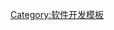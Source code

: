 {{Navbox
| name = 软件设计模式
| title = [[软件设计模式]]
| listclass = hlist

| group1= [[设计模式：可复用面向对象软件的基础|设计模式]]
| list1=
{{Navbox subgroup
| group1= [[創建型模式|创建型]]
| list1 = 
* [[抽象工厂]]
* [[生成器模式|生成器]]
* [[工厂方法]]
* [[惰性初始模式|惰性初始]]
* [[原型模式|原型]]
* [[单例模式|单例]]

| group2= [[結構型模式|结构型]]
| list2 = 
* [[适配器模式|适配器]]
* [[橋接模式|桥接]]
* {{tsl|en|Composite pattern||Composite}}
* [[修饰模式|修饰]]
* [[外觀模式|外观]]
* [[享元模式|享元]]
* [[代理模式|代理]]

| group3= [[行為型模式|行为型]]
| list3 = 
* [[责任链模式|责任链]]
* [[命令模式|命令]]
* {{tsl|en|Interpreter pattern||Interpreter}}
* [[迭代器模式|迭代器]]
* [[中介者模式|中介者]]
* {{tsl|en|Memento pattern||Memento}}
* [[观察者模式|观察者]]
* {{tsl|en|Specification pattern||Specification}}
* {{tsl|en|State pattern||State}}
* [[策略模式|策略]]
* [[模板方法]]
* [[访问者模式|访问者]]
}}
| group2= [[函数式编程|函数式]]
| list2 = 
* [[幺半群#计算机科学中的幺半群|幺半群]]
* [[函子 (函数式编程)|函子]]
* [[应用式函子|应用式]]
* [[单子 (函数式编程)|单子]]
* [[单子 (函数式编程)#IO monad|Comonad]]
* [[单子 (函数式编程)#Free_monads|Free monad]]
* [[高阶函数|HOF]]
* [[柯里化]]
* {{en-link|函数复合 (计算机科学)|Function composition (computer science)|函数复合}}
* [[闭包 (计算机科学)|闭包]]
* [[生成器 (计算机编程)|生成器]]
| group3= [[併發型模式|并行模式]]
| list3 = 
* {{tsl|en|Active object|主动对象}}
* {{tsl|en|Balking pattern|阻止模式|阻止}}
* {{tsl|en|Binding properties pattern|Binding properties}}
* [[双重检查锁定模式]]
* [[异步方法调用]]
* [[Future与promise]]
* {{tsl|en|Guarded suspension}}
* {{tsl|en|Join-pattern|Join模式|Join}}
* [[锁_(计算机科学)|锁]]
* {{tsl|en|Messaging pattern|Messaging}}
* [[監視器_(程序同步化)|监视器]]
* {{tsl|en|Proactor pattern||Proactor}}
* [[反应器模式|反应器]]
* [[读写锁]]
* [[调度 (计算机)|调度]]
* [[线程池]]
* {{tsl|en|Thread-local storage}}

| group4=[[架构模式]]
| list4=
* {{tsl|en|Action–Domain–Responder||ADR}}
* [[主动记录]]
* {{tsl|en|Broker pattern||Broker}}
* [[主從式架構]]
* [[基于组件的软件工程|cbd]]
* [[数据访问对象|DAO]]
* [[領域驅動設計|DDD]]
* {{tsl|en|Data transfer object}}
* {{tsl|en|Front controller}}
* {{tsl|en|Identity map pattern||Identity map}}
* {{tsl|en|Interceptor pattern||Interceptor}}
* [[控制反转]]
* [[MVC]]
* [[微服務]]
* [[Model-view-presenter|MVP]]
* [[單體式應用程式]]
* [[多层架构]]
* {{tsl|en|Multitier architecture||''n''-tier}}
* {{tsl|en|Naked objects}}
* [[對等網路|P2P]]
* [[发布/订阅]]
* [[表现层状态转换|REST]]
* [[面向服务的体系结构|SOA]]
* {{tsl|en|Specification pattern||Specification}}
* [[线程局部存储|线程局部存储]]

| group5=[[云计算|云]]<br />[[分布式计算|分布式]]
| list5=
* [[斷路器設計模式|断路器]]
* {{en-link|命令队列分离|Command–query separation|CQRS}}
* {{en-link|补偿交易|Compensating Transaction}}
* [[数据库索引|索引表]]
* {{en-link|领导者选举|Leader election}}
* [[MapReduce]]
* {{en-link|物化视图|Materialized view}}
* [[管道 (软件)|管道]]
* {{en-link|过滤器 (软件)|Filter (software)|过滤器}}
* [[发布/订阅]]
* {{en-link|分片 (数据库架构)|Shard (database architecture)|分片}}
* {{en-link|节流过程 (计算)|Throttling process (computing)|节流}}

| group6=其他模式
| list6=
* {{tsl|en|Blackboard design pattern||Blackboard}}
* {{tsl|en|Business delegate pattern||Business delegate}}
* {{tsl|en|Composite entity pattern||Composite entity}}
* [[委托模式|委托]]
* [[依赖注入]]
* {{tsl|en|Intercepting filter pattern||Intercepting filter}}
* [[惰性載入]]
* {{tsl|en|Method chaining|}}
* [[模拟对象]]
* [[空对象模式|空对象]]
* [[对象池模式|对象池]]
* {{tsl|en|Servant (design pattern)||Servant}}
* {{tsl|en|Twin pattern||Twin}}
* {{tsl|en|Type Tunnel pattern||Type tunnel}}

| group7= 书籍
| list7=
* [[设计模式：可复用面向对象软件的基础]]
* {{le|企业集成模式|Enterprise Integration Patterns}}

| group8= 人物
| list8=
* [[克里斯托佛·亚历山大]]
* [[埃里希·伽瑪]]
* {{tsl|en|Ralph Johnson (computer scientist)|Ralph Johnson}}
* {{tsl|en|John Vlissides}}
* [[葛來迪·布區]]
* [[肯特·貝克]]
* [[沃德·坎宁安]]
* [[马丁·福勒]]
* {{tsl|en|Robert Cecil Martin|Robert Martin}}
* {{tsl|en|Jim Coplien}}
* {{tsl|en|Douglas C. Schmidt|Douglas Schmidt}}
* [[Linda Rising]]

| group9= 社区
| list9=
* {{tsl|en|The Hillside Group}}
* {{tsl|en|Portland Pattern Repository|The Portland Pattern Repository}}

}}<noinclude>
[[Category:软件设计模式| ]]
[[Category:软件开发模板]]
</noinclude>